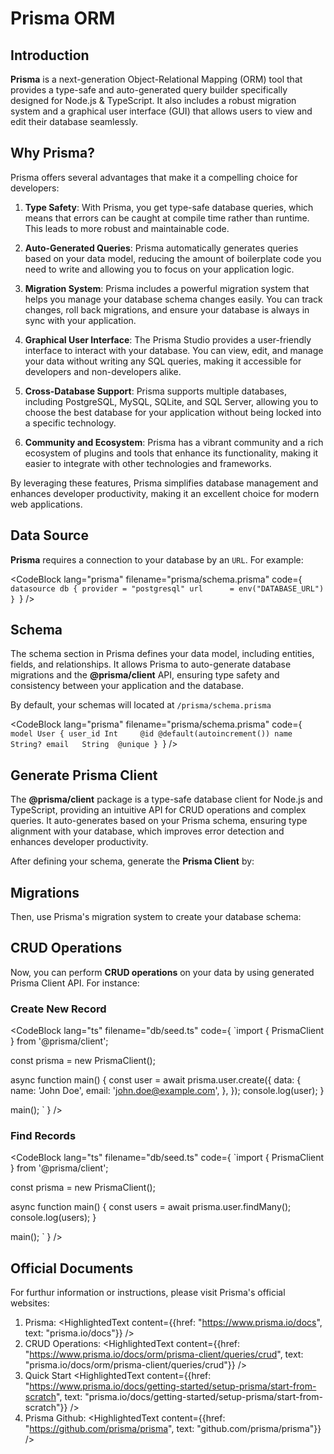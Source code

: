 
# Prisma ORM

## Introduction

**Prisma** is a next-generation Object-Relational Mapping (ORM) tool that provides a type-safe and auto-generated query builder specifically designed for Node.js & TypeScript. It also includes a robust migration system and a graphical user interface (GUI) that allows users to view and edit their database seamlessly.

## Why Prisma?

Prisma offers several advantages that make it a compelling choice for developers:

1. **Type Safety**: With Prisma, you get type-safe database queries, which means that errors can be caught at compile time rather than runtime. This leads to more robust and maintainable code.

2. **Auto-Generated Queries**: Prisma automatically generates queries based on your data model, reducing the amount of boilerplate code you need to write and allowing you to focus on your application logic.

3. **Migration System**: Prisma includes a powerful migration system that helps you manage your database schema changes easily. You can track changes, roll back migrations, and ensure your database is always in sync with your application.

4. **Graphical User Interface**: The Prisma Studio provides a user-friendly interface to interact with your database. You can view, edit, and manage your data without writing any SQL queries, making it accessible for developers and non-developers alike.

5. **Cross-Database Support**: Prisma supports multiple databases, including PostgreSQL, MySQL, SQLite, and SQL Server, allowing you to choose the best database for your application without being locked into a specific technology.

6. **Community and Ecosystem**: Prisma has a vibrant community and a rich ecosystem of plugins and tools that enhance its functionality, making it easier to integrate with other technologies and frameworks.

By leveraging these features, Prisma simplifies database management and enhances developer productivity, making it an excellent choice for modern web applications.


## Data Source

**Prisma** requires a connection to your database by an <Code>URL</Code>. For example:

<CodeBlock lang="prisma" filename="prisma/schema.prisma" code={
`datasource db {
    provider = "postgresql"
    url      = env("DATABASE_URL")
}
`} />

## Schema

The schema section in Prisma defines your data model, including entities, fields, and relationships. It allows Prisma to auto-generate database migrations and the **@prisma/client** API, ensuring type safety and consistency between your application and the database. 

By default, your schemas will located at <Code>/prisma/schema.prisma</Code>

<CodeBlock lang="prisma" filename="prisma/schema.prisma" code={
`model User {
    user_id Int     @id @default(autoincrement())
    name    String?
    email   String  @unique
}
`} />

## Generate Prisma Client

The **@prisma/client** package is a type-safe database client for Node.js and TypeScript, providing an intuitive API for CRUD operations and complex queries. It auto-generates based on your Prisma schema, ensuring type alignment with your database, which improves error detection and enhances developer productivity.

After defining your schema, generate the **Prisma Client** by:

<CodeBlockWithPkg lang="bash" npmCommand="npm prisma generate" pnpmCommand="pnpm prisma generate" yarnCommand="yarn prisma generate" />

## Migrations

Then, use Prisma's migration system to create your database schema:

<CodeBlockWithPkg lang="bash" npmCommand="npm prisma migrate dev --name init" pnpmCommand="pnpm prisma migrate dev --name init" yarnCommand="yarn prisma migrate dev --name init" />

## CRUD Operations

Now, you can perform **CRUD operations** on your data by using generated Prisma Client API. For instance:

### Create New Record

<CodeBlock lang="ts" filename="db/seed.ts" code={
`import { PrismaClient } from '@prisma/client';

const prisma = new PrismaClient();

async function main() {
  const user = await prisma.user.create({
    data: {
      name: 'John Doe',
      email: 'john.doe@example.com',
    },
  });
  console.log(user);
}

main();
`
} />

### Find Records

<CodeBlock lang="ts" filename="db/seed.ts" code={
`import { PrismaClient } from '@prisma/client';

const prisma = new PrismaClient();

async function main() {
    const users = await prisma.user.findMany();
    console.log(users);
}

main();
`
} />

## Official Documents

For furthur information or instructions, please visit Prisma's official websites:

1. Prisma: <HighlightedText content={{href: "https://www.prisma.io/docs", text: "prisma.io/docs"}} />
2. CRUD Operations: <HighlightedText content={{href: "https://www.prisma.io/docs/orm/prisma-client/queries/crud", text: "prisma.io/docs/orm/prisma-client/queries/crud"}} />
3. Quick Start <HighlightedText content={{href: "https://www.prisma.io/docs/getting-started/setup-prisma/start-from-scratch", text: "prisma.io/docs/getting-started/setup-prisma/start-from-scratch"}} />
4. Prisma Github: <HighlightedText content={{href: "https://github.com/prisma/prisma", text: "github.com/prisma/prisma"}} />